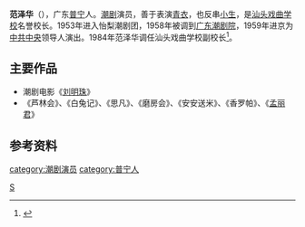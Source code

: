 {{藝人
| 类型 = 女演员
| 图片 = 
| 別名 = 
| 姓名 = 范泽华
| 暱稱 = 
| 出生日期 = 1938年4月
| 出生地點 = [[广东|广东]][[普宁|普宁]]
| 逝世日期 = 
| 逝世地點 = 
| 教育程度 =
| 官方網站 = 
|spouse=
}}
'''范泽华'''（{{bd|1938年|4月|||catIdx=F范}}），广东[[普宁|普宁]]人。[[潮剧|潮剧]]演员，善于表演[[青衣島|青衣]]，也反串[[小生|小生]]，是[[汕头戏曲学校|汕头戏曲学校]]名誉校长。1953年进入怡梨潮剧团，1958年被调到[[广东潮剧院|广东潮剧院]]，1959年进京为[[中共中央|中共中央]]领导人演出。1984年范泽华调任汕头戏曲学校副校长<ref>{{cite web| language=zh-cn| publisher=潮剧大观园| title=潮剧名家——范泽华| url=http://cstc.lib.stu.edu.cn/Articleview.asp?ArticleID=3795| author=咏草| date=2008-06-17| accessdate=2010-05-24}}{{dead link|date=October 2017 |bot=InternetArchiveBot }}</ref>。

==主要作品==
*潮剧电影《[[刘明珠|刘明珠]]》
*《芦林会》、《白兔记》、《思凡》、《磨房会》、《安安送米》、《香罗帕》、《[[孟丽君|孟丽君]]》

==参考资料==
{{reflist}}
{{china-bio-stub}}
{{DEFAULTSORT:Fan范}}
[[category:潮剧演员|category:潮剧演员]]
[[category:普宁人|category:普宁人]]
[[Category:范姓|S]]